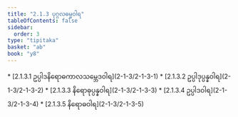 ```yaml
---
title: "2.1.3 ပုဂ္ဂလဓမ္မဝါရ"
tableOfContents: false
sidebar:
  order: 3
type: "tipitaka"
basket: "ab"
book: "y8"
---
```



<DynamicBreadcrumb />



<TableOfContents book="y8" section="2.1.3">
* [2.1.3.1 ဥပ္ပါဒနိရောဓကာလသမ္ဘေဒဝါရ](2-1-3/2-1-3-1)
* [2.1.3.2 ဥပ္ပါဒုပ္ပန္နဝါရ](2-1-3/2-1-3-2)
* [2.1.3.3 နိရောဓုပ္ပန္နဝါရ](2-1-3/2-1-3-3)
* [2.1.3.4 ဥပ္ပါဒဝါရ](2-1-3/2-1-3-4)
* [2.1.3.5 နိရောဓဝါရ](2-1-3/2-1-3-5)
</TableOfContents>
